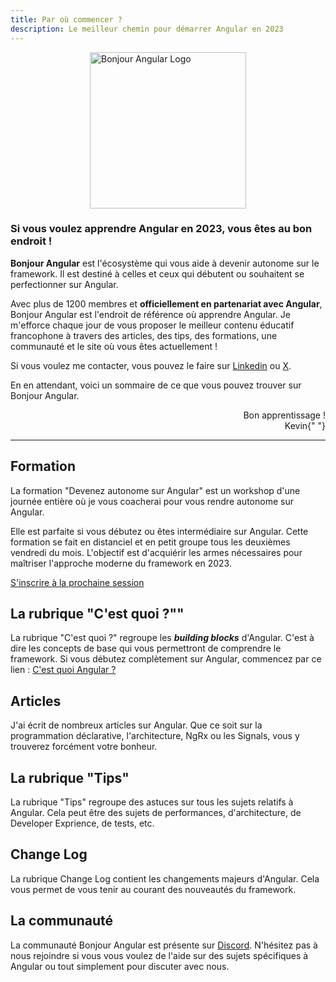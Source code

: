 ```yaml
---
title: Par où commencer ?
description: Le meilleur chemin pour démarrer Angular en 2023
---
```



<div style="display: flex; justify-content: center">
  <Image src={logo} width="250" height="250" alt="Bonjour Angular Logo" />
</div>

### Si vous voulez apprendre Angular en 2023, vous êtes au bon endroit !

**Bonjour Angular** est l'écosystème qui vous aide à devenir autonome sur le framework. Il est destiné à celles et ceux qui débutent ou souhaitent se perfectionner sur Angular.

Avec plus de 1200 membres et **officiellement en partenariat avec Angular**, Bonjour Angular est l'endroit de référence où apprendre Angular. Je m'efforce chaque jour de vous proposer le meilleur contenu éducatif francophone à travers des articles, des tips, des formations, une communauté et le site où vous êtes actuellement !

Si vous voulez me contacter, vous pouvez le faire sur [Linkedin](https://www.linkedin.com/in/kevin-tale/) ou [X](https://twitter.com/xKevinTale).

En en attendant, voici un sommaire de ce que vous pouvez trouver sur Bonjour Angular.

<div style="text-align:right;">
  <p>
    Bon apprentissage ! <br />
    Kevin{" "}
  </p>
</div>

---

## Formation

La formation "Devenez autonome sur Angular" est un workshop d'une journée entière où je vous coacherai pour vous rendre autonome sur Angular.

Elle est parfaite si vous débutez ou êtes intermédiaire sur Angular. Cette formation se fait en distanciel et en petit groupe tous les deuxièmes vendredi du mois. L'objectif est d'acquiérir les armes nécessaires pour maîtriser l'approche moderne du framework en 2023.

[S'inscrire à la prochaine session](/formations/devenez-autonome-sur-angular)

## La rubrique "C'est quoi ?""

La rubrique "C'est quoi ?" regroupe les **_building blocks_** d'Angular. C'est à dire les concepts de base qui vous permettront de comprendre le framework.
Si vous débutez complètement sur Angular, commencez par ce lien : [C'est quoi Angular ?](/cest-quoi/angular)

## Articles

J'ai écrit de nombreux articles sur Angular. Que ce soit sur la programmation déclarative, l'architecture, NgRx ou les Signals, vous y trouverez forcément votre bonheur.

## La rubrique "Tips"

La rubrique "Tips" regroupe des astuces sur tous les sujets relatifs à Angular. Cela peut être des sujets de performances, d'architecture, de Developer Exprience, de tests, etc.

## Change Log

La rubrique Change Log contient les changements majeurs d'Angular. Cela vous permet de vous tenir au courant des nouveautés du framework.

## La communauté

La communauté Bonjour Angular est présente sur [Discord](https://discord.com/invite/c8XThfW9a7). N'hésitez pas à nous rejoindre si vous vous voulez de l'aide sur des sujets spécifiques à Angular ou tout simplement pour discuter avec nous.

